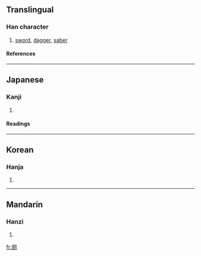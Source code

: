 {{see|劍}}

==Translingual==
===Han character===
{{Han char|rn=18|rad=刀|as=14|sn=16|four=|canj=人人尸竹戈 (OOSHI)}}
# [[sword]], [[dagger]], [[saber]]
====References====
{{Han ref|kx=0145.090|dkj=02243|dj=0327.010|hdz=10360.070|uh=5292|ud=21138}}
----
==Japanese==
===Kanji===
{{ja-kanji|grade=|rs=刀14}}
# {{defn|Japanese}} 
====Readings====
{{ja-readings|on=[[けん]] (ken)|kun=[[つるぎ]] (tsurugi)}}
----
==Korean==
===Hanja===
{{ko-hanja|hangeul=[[검]]|rv=geom|mr=kŏm}}
# {{defn|Korean}}
----
==Mandarin==
===Hanzi===
{{cmn-hanzi|pin=[[jiàn]] (jian4)|wg=chien<sup>4</sup>}}
# {{defn|Mandarin}}

[[fr:劒]]